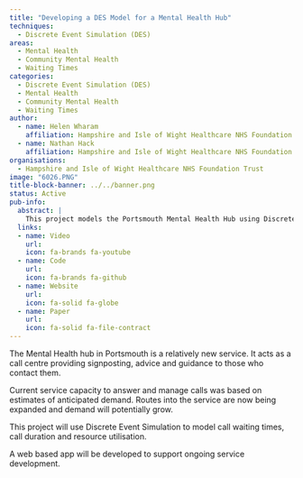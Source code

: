 ```yaml
---
title: "Developing a DES Model for a Mental Health Hub"
techniques:
  - Discrete Event Simulation (DES)
areas:
  - Mental Health
  - Community Mental Health
  - Waiting Times
categories:
  - Discrete Event Simulation (DES)
  - Mental Health
  - Community Mental Health
  - Waiting Times
author:
  - name: Helen Wharam
    affiliation: Hampshire and Isle of Wight Healthcare NHS Foundation Trust
  - name: Nathan Hack
    affiliation: Hampshire and Isle of Wight Healthcare NHS Foundation Trust
organisations:
  - Hampshire and Isle of Wight Healthcare NHS Foundation Trust
image: "6026.PNG"
title-block-banner: ../../banner.png
status: Active
pub-info:
  abstract: |
    This project models the Portsmouth Mental Health Hub using Discrete Event Simulation to assess call waiting times, durations, and staff utilisation. As demand grows, the model and web-based app will inform resource planning and service improvements, helping ensure timely, effective support for individuals seeking mental health advice and guidance.
  links:
  - name: Video
    url:
    icon: fa-brands fa-youtube
  - name: Code
    url:
    icon: fa-brands fa-github
  - name: Website
    url:
    icon: fa-solid fa-globe
  - name: Paper
    url:
    icon: fa-solid fa-file-contract
---
```


The Mental Health hub in Portsmouth is a relatively new service. It acts as a call centre providing signposting, advice and guidance to those who contact them.

Current service capacity to answer and manage calls was based on estimates of anticipated demand. Routes into the service are now being expanded and demand will potentially grow.

This project will use Discrete Event Simulation to model call waiting times, call duration and resource utilisation.

A web based app will be developed to support ongoing service development.

